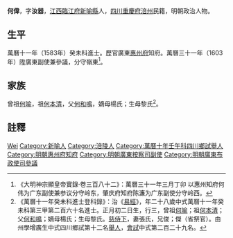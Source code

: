 {{Otheruses|何伟}}
{{明清人物信息框
| 姓名 = 何偉
| 原名 =
| 圖片名稱= 
| 圖片大小 =
| 圖片說明 = 
| 最高職務 =
| 國家 = 大明 
| 爵位 =
| 籍貫 = [[江西|江西]][[臨江府|臨江府]][[新喻縣|新喻縣]]
| 族裔 = 
| 字號 = 字汝器
| 諡號 =
| 出生日期 = 正月初二日
| 出生地點 =
| 逝世日期 = 卒年不詳
| 逝世地點 =
| 墓葬 =
| 配偶 = 張氏
| 親屬 = 
| 出身 =
* 萬曆十一年癸未科同進士出身
| 經歷 =
| 著作 =  
}}
'''何偉'''{{BD|1556年||？||He}}，字'''汝器'''，[[江西|江西]][[臨江府|臨江府]][[新喻縣|新喻縣]]人，[[四川|四川]][[重慶府|重慶府]][[涪州|涪州]]民籍，明朝政治人物。

==生平==
萬曆十一年（1583年）癸未科進士。歷官廣東[[惠州府|惠州府]]知府。萬曆三十一年（1603年）陞廣東副使兼參議，分守嶺東<ref>《大明神宗顯皇帝實錄·卷三百八十二》：萬曆三十一年三月丁卯 以惠州知府何伟为广东副使兼参议分守岭东，肇庆府知府陈濂为广东副使分守岭西。</ref>。

==家族==
曾祖[[何喻|何喻]]，祖[[何本清|何本清]]，父[[何和鳴|何和鳴]]，嫡母楊氏；生母黎氏<ref>《萬曆十一年癸未科進士登科錄》：治《[[易經|易經]]》，年二十八歲中式萬曆十一年癸未科第三甲第二百六十名進士。正月初二日生，行三，曾祖[[何喻|何喻]]；祖[[何本清|何本清]]；父[[何和鳴|何和鳴]]；嫡母楊氏；生母黎氏。[[慈侍下|慈侍下]]，妻張氏，兄俊；傑（省祭官）。由州學增廣生中式四川鄉試第十二名[[舉人|舉人]]，[[會試|會試]]中式第二百二十九名。</ref>。

== 註釋 ==
{{reflist}}

{{明朝人物小作品}}
{{萬曆十一年癸未科殿试金榜}}

{{Authority control}}
{{DEFAULTSORT:He何}}
[[Category:何姓|Wei]]
[[Category:新喻人|Category:新喻人]]
[[Category:涪陵人|Category:涪陵人]]
[[Category:萬曆十年壬午科四川鄉試舉人|Category:萬曆十年壬午科四川鄉試舉人]]
[[Category:明朝惠州府知府|Category:明朝惠州府知府]]
[[Category:明朝廣東按察司副使|Category:明朝廣東按察司副使]]
[[Category:明朝廣東布政使司參議|Category:明朝廣東布政使司參議]]